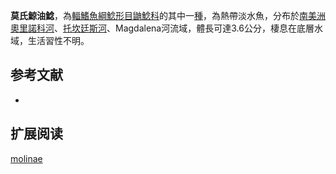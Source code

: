 {{Speciesbox
| name = 莫氏鯨油鯰
| image = 
| image_width = 250px
| status = NE
| status_system = IUCN3.1
| genus = Cetopsorhamdia
| species = molinae
| authority = [[Miles|Miles]], 1943
| synonyms = *''Cetopsorhamdia shermani'',Schultz, 1944
}}

'''莫氏鯨油鯰'''，為[[輻鰭魚綱|輻鰭魚綱]][[鯰形目|鯰形目]][[鼬鯰科|鼬鯰科]]的其中一[[種|種]]，為熱帶淡水魚，分布於[[南美洲|南美洲]][[奧里諾科河|奧里諾科河]]、[[托坎廷斯河|托坎廷斯河]]、Magdalena河流域，體長可達3.6公分，棲息在底層水域，生活習性不明。

==参考文献==
*{{FishBase_species|genus=Cetopsorhamdia|species=molinae|year=2015|month=6}}

== 扩展阅读 ==
{{refbegin}}
{{wikispecies-inline|Cetopsorhamdia molinae|莫氏鯨油鯰}}
{{refend}}
{{Taxonbar|from=Q5561179}}

[[Category:鯨油鯰屬|molinae]]